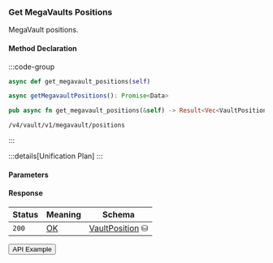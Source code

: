 
### Get MegaVaults Positions

MegaVault positions.

#### Method Declaration

:::code-group

```python [Python]
async def get_megavault_positions(self)
```

```typescript [TypeScript]
async getMegavaultPositions(): Promise<Data>
```

```rust [Rust]
pub async fn get_megavault_positions(&self) -> Result<Vec<VaultPosition>, Error>
```

```url [API]
/v4/vault/v1/megavault/positions
```

:::

:::details[Unification Plan]
:::

#### Parameters

#### Response

| Status | Meaning     | Schema                        |
| ------ | ----------- | ----------------------------- |
| `200`  | [OK]        | [VaultPosition] ⛁             |

<Button href="https://indexer.v4testnet.dydx.exchange/v4/vault/v1/megavault/positions">API Example</Button>

[OK]: /types/ok
[VaultPosition]: /types/vault_position
